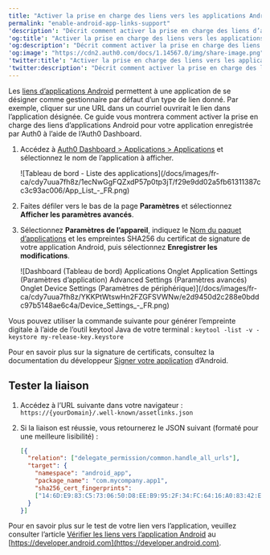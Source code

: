 ```yaml
---
title: "Activer la prise en charge des liens vers les applications Android"
permalink: "enable-android-app-links-support"
'description': "Décrit comment activer la prise en charge des liens d’applications Android pour votre application Auth0 à l’aide de l’Auth0 Dashboard."
'og:title': "Activer la prise en charge des liens vers les applications Android"
'og:description': "Décrit comment activer la prise en charge des liens d’applications Android pour votre application Auth0 à l’aide de l’Auth0 Dashboard."
'og:image': "https://cdn2.auth0.com/docs/1.14567.0/img/share-image.png"
'twitter:title': "Activer la prise en charge des liens vers les applications Android"
'twitter:description': "Décrit comment activer la prise en charge des liens d’applications Android pour votre application Auth0 à l’aide de l’Auth0 Dashboard."
---
```


Les [liens d’applications Android](https://developer.android.com/training/app-links) permettent à une application de se désigner comme gestionnaire par défaut d’un type de lien donné. Par exemple, cliquer sur une URL dans un courriel ouvrirait le lien dans l’application désignée. Ce guide vous montrera comment activer la prise en charge des liens d’applications Android pour votre application enregistrée par Auth0 à l’aide de l’<Tooltip href="/docs/docs/fr-ca/glossary?term=auth0-dashboard" tip="Auth0 Dashboard
Principal produit d’Auth0 pour configurer vos services." cta="Voir le glossaire">Auth0 Dashboard</Tooltip>.

1. Accédez à [Auth0 Dashboard > Applications > Applications](https://manage.auth0.com/#/applications) et sélectionnez le nom de l’application à afficher.

   <Frame>![Tableau de bord - Liste des applications](/docs/images/fr-ca/cdy7uua7fh8z/1ecNwGgFQZxdP57p0tp3jT/f29e9dd02a5fb61311387cc3c93ac006/App_List_-_FR.png)</Frame>

2. Faites défiler vers le bas de la page **Paramètres** et sélectionnez **Afficher les paramètres avancés**.
3. Sélectionnez **Paramètres de l’appareil**, indiquez le [Nom du paquet d’applications](https://developer.android.com/studio/build/application-id) et les empreintes SHA256 du certificat de signature de votre application Android, puis sélectionnez **Enregistrer les modifications**.

   <Frame>![Dashboard (Tableau de bord) Applications Onglet Application Settings (Paramètres d’application) Advanced Settings (Paramètres avancés) Onglet Device Settings (Paramètres de périphérique)](/docs/images/fr-ca/cdy7uua7fh8z/YKKPtWtswHn2FZGFSVWNw/e2d9450d2c288e0bddc97b5148ae6c4a/Device_Settings_-_FR.png)</Frame>

Vous pouvez utiliser la commande suivante pour générer l’empreinte digitale à l’aide de l’outil keytool Java de votre terminal :
`keytool -list -v -keystore my-release-key.keystore`

Pour en savoir plus sur la signature de certificats, consultez la documentation du développeur [Signer votre application](https://developer.android.com/studio/publish/app-signing.html) d’Android.

## Tester la liaison

1. Accédez à l’URL suivante dans votre navigateur : `https://{yourDomain}/.well-known/assetlinks.json`
2. Si la liaison est réussie, vous retournerez le JSON suivant (formaté pour une meilleure lisibilité) :

   ```json lines
   [{
     "relation": ["delegate_permission/common.handle_all_urls"],
     "target": {
       "namespace": "android_app",
       "package_name": "com.mycompany.app1",
       "sha256_cert_fingerprints":
       ["14:6D:E9:83:C5:73:06:50:D8:EE:B9:95:2F:34:FC:64:16:A0:83:42:E6:1D:BE:A8:8A:04:96:B2:3F:CF:44:E5"]
     }
   }]
   ```

   

   

Pour en savoir plus sur le test de votre lien vers l’application, veuillez consulter l’article [Vérifier les liens vers l’application Android](https://developer.android.com/training/app-links/verify-site-associations) au [https://developer.android.com](https://developer.android.com).
